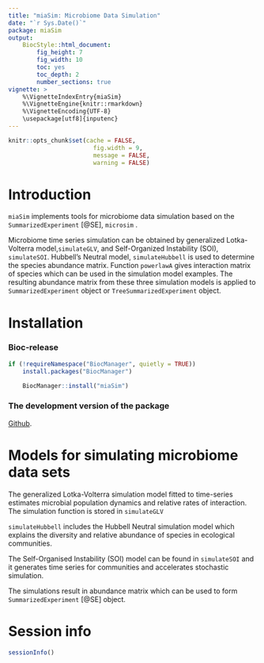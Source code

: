 ```yaml
---
title: "miaSim: Microbiome Data Simulation"
date: "`r Sys.Date()`"
package: miaSim
output: 
    BiocStyle::html_document:
        fig_height: 7
        fig_width: 10
        toc: yes
        toc_depth: 2
        number_sections: true
vignette: >
    %\VignetteIndexEntry{miaSim}
    %\VignetteEngine{knitr::rmarkdown}
    %\VignetteEncoding{UTF-8}
    \usepackage[utf8]{inputenc}
---
```


```r
knitr::opts_chunk$set(cache = FALSE,
                        fig.width = 9,
                        message = FALSE,
                        warning = FALSE)
```

# Introduction

`miaSim` implements tools for microbiome data simulation based on the
`SummarizedExperiment` [@SE], `microsim` .

Microbiome time series simulation can be obtained by generalized 
Lotka-Volterra model,`simulateGLV`, and  Self-Organized Instability 
(SOI), `simulateSOI`. Hubbell's Neutral model, `simulateHubbell` is used 
to determine the species abundance matrix. Function `powerlawA` gives
interaction matrix of species which can be used in the simulation model
examples. The resulting abundance matrix from these three simulation
models is applied to `SummarizedExperiment` object or 
`TreeSummarizedExperiment` object.

# Installation

### Bioc-release

```r
if (!requireNamespace("BiocManager", quietly = TRUE))
    install.packages("BiocManager")

    BiocManager::install("miaSim")
```

### The development version of the package 
[Github](https://github.com/microbiome/miaSim). 

# Models for simulating microbiome data sets 

The generalized Lotka-Volterra simulation model fitted to time-series estimates
microbial population dynamics and relative rates of interaction. The simulation
function is stored in `simulateGLV`

`simulateHubbell` includes the Hubbell Neutral simulation model which explains 
the diversity and relative abundance of species in ecological communities.

The Self-Organised Instability (SOI) model can be found in `simulateSOI` and it
generates time series for communities and accelerates stochastic simulation.

The simulations result in abundance matrix which can be used to form 
`SummarizedExperiment` [@SE] object.

# Session info

```r
sessionInfo()
```
